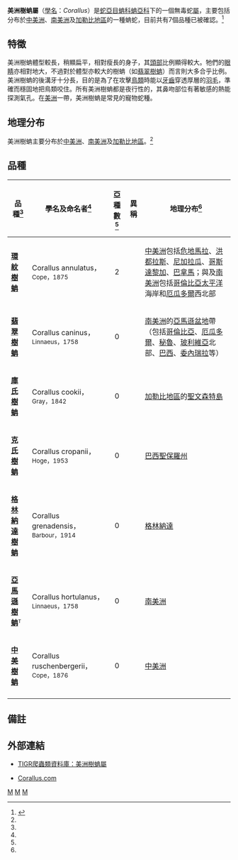 {{Automatic taxobox
| taxon = Corallus
| authority = Daudin，1803
| image =Corallushortulanus.png
| image_caption = [[亞馬遜樹蚺|亞馬遜樹蚺]]（''Corallus hortulanus''）
| synonyms = * ''Corallus'' - Daudin，1803
* ''Corallus'' - Daudin，1803
* ''Corallus'' - Daudin，1803
* ''Xiphosoma'' - Wagler，1824
* ''Chrysenis'' - Gray，1860
* ''Xenoboa'' - Hoge，1953<ref name="McD99">McDiarmid RW、Campbell JA、Touré T：《Snake Species of the World: A Taxonomic and Geographic Reference, vol. 1》頁511，Herpetologists' League，1999年。ISBN 1-893777-00-6</ref>}}

'''美洲樹蚺屬'''（[[學名|學名]]：''Corallus''）是[[蛇亞目|蛇亞目]][[蚺科|蚺科]][[蚺亞科|蚺亞科]]下的一個無毒蛇[[屬|屬]]，主要包括分布於[[中美洲|中美洲]]、[[南美洲|南美洲]]及[[加勒比地區|加勒比地區]]的一種蚺蛇，目前共有7個品種已被確認。<ref name="ITIS">{{ITIS|ID=209571|taxon=''Corallus''|year=2008|date=4 July}}</ref>

==特徵==
美洲樹蚺體型較長，稍顯扁平，相對瘦長的身子，其[[頭部|頭部]]比例顯得較大。牠們的[[眼睛|眼睛]]亦相對地大，不過對於體型亦較大的樹蚺（如[[翡翠樹蚺|翡翠樹蚺]]）而言則大多合乎比例。美洲樹蚺的後溝牙十分長，目的是為了在攻擊[[鳥類|鳥類]]時能以[[牙齒|牙齒]]穿透厚層的[[羽毛|羽毛]]，準確而穩固地把鳥類咬住。所有美洲樹蚺都是夜行性的，其鼻吻部位有著敏感的熱能探測氣孔。在[[美洲|美洲]]一帶，美洲樹蚺是常見的寵物蛇種。

==地理分布==
美洲樹蚺主要分布於[[中美洲|中美洲]]、[[南美洲|南美洲]]及[[加勒比地區|加勒比地區]]。<ref name="McD99"/>

==品種==
{|cellspacing=0 cellpadding=2 border=1 style="border-collapse: collapse;"
!bgcolor="#f0f0f0"|品種<ref name="ITIS"/>
!bgcolor="#f0f0f0"|學名及命名者<ref name="ITIS"/>
!bgcolor="#f0f0f0"|亞種數<ref name="ITIS"/>
!bgcolor="#f0f0f0"|異稱
!bgcolor="#f0f0f0"|地理分布<ref name="McD99"/>
|-
|'''[[環紋樹蚺|環紋樹蚺]]'''
|Corallus annulatus，<small>Cope，1875</small>
|align="center"|2
|
|style="width:40%"|[[中美洲|中美洲]]包括[[危地馬拉|危地馬拉]]、[[洪都拉斯|洪都拉斯]]、[[尼加拉瓜|尼加拉瓜]]、[[哥斯達黎加|哥斯達黎加]]、[[巴拿馬|巴拿馬]]；與及[[南美洲|南美洲]]包括[[哥倫比亞|哥倫比亞]][[太平洋|太平洋]]海岸和[[厄瓜多爾|厄瓜多爾]]西北部
|-
|'''[[翡翠樹蚺|翡翠樹蚺]]'''
|Corallus caninus，<small>Linnaeus，1758</small>
|align="center"|0
|
|[[南美洲|南美洲]]的[[亞馬遜盆地|亞馬遜盆地]]帶（包括[[哥倫比亞|哥倫比亞]]、[[厄瓜多爾|厄瓜多爾]]、[[秘魯|秘魯]]、[[玻利維亞|玻利維亞]]北部、[[巴西|巴西]]、[[委內瑞拉|委內瑞拉]]等）
|-
|'''[[庫氏樹蚺|庫氏樹蚺]]'''
|Corallus cookii，<small>Gray，1842</small>
|align="center"|0
|
|[[加勒比地區|加勒比地區]]的[[聖文森特島|聖文森特島]]
|-
|'''[[克氏樹蚺|克氏樹蚺]]'''
|Corallus cropanii，<small>Hoge，1953</small>
|align="center"|0
|
|[[巴西|巴西]][[聖保羅州|聖保羅州]]
|-
|'''[[格林納達樹蚺|格林納達樹蚺]]'''
|Corallus grenadensis，<small>Barbour，1914</small>
|align="center"|0
|
|[[格林納達|格林納達]]
|-
|'''[[亞馬遜樹蚺|亞馬遜樹蚺]]'''<font size="-1"><sup>T</sup></font>
|Corallus hortulanus，<small>Linnaeus，1758</small>
|align="center"|0
|
|[[南美洲|南美洲]]
|-
|'''[[中美樹蚺|中美樹蚺]]'''
|Corallus ruschenbergerii，<small>Cope，1876</small>
|align="center"|0
|
|[[中美洲|中美洲]]
|-
|}

==備註==
{{Reflist}}

==外部連結==
*{{en}}[http://reptile-database.reptarium.cz/search.php?&genus=Corallus&submit=Search TIGR爬蟲類資料庫：美洲樹蚺屬]
*{{en}}[http://www.corallus.com/ Corallus.com] {{Wayback|url=http://www.corallus.com/ |date=20060610031528 }}

{{Taxonbar}}
[[Category:蚺科|M]]
[[Category:美洲樹蚺屬|M]]
[[Category:1803年描述的分类群|M]]